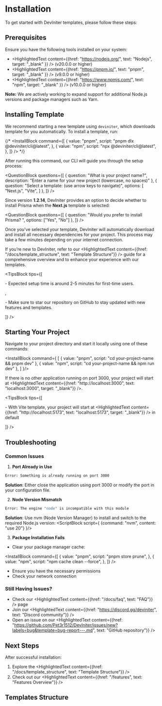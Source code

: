 
# Installation

To get started with DevIniter templates, please follow these steps:

## Prerequisites

Ensure you have the following tools installed on your system:

- <HighlightedText content={{href: "https://nodejs.org/", text: "Nodejs", target: "_blank" }} /> (v20.0.0 or higher)
- <HighlightedText content={{href: "https://pnpm.io/", text: "pnpm", target: "_blank" }} /> (v9.0.0 or higher)
- <HighlightedText content={{href: "https://www.npmjs.com/", text: "npm", target: "_blank" }} /> (v10.0.0 or higher)

<strong>Note:</strong> We are actively working to expand support for additional Node.js versions and package managers such as Yarn.

## Installing Template

We recommend starting a new template using `deviniter`, which downloads template for you automatically. To install a template, run:

<CodeBlockWithPkg />

{/* <InstallBlock command={[
    {
      value: "pnpm",
      script: "pnpm dlx @deviniter/cli@latest",
    },
    {
      value: "npm",
      script: "npx @deviniter/cli@latest",
    },
]} /> */}

After running this command, our CLI will guide you through the setup process:

<QuestionBlock questions={[
    {
        question: "What is your project name?",
        description: "Enter a name for your new project (lowercase, no spaces)"
    },
    {
        question: "Select a template: (use arrow keys to navigate)",
        options: [
            "Next.js",
            "Vite",
        ]
    },
]} />

Since version <strong>1.2.14</strong>, DevIniter provides an option to decide whether to install Prisma when the <strong>Next.js</strong> template is selected:

<QuestionBlock questions={[
    {
        question: "Would you prefer to install Prisma? ",
        options: ["Yes", "No"]
    },
]} />

Once you've selected your template, DevIniter will automatically download and install all necessary dependencies for your project. This process may take a few minutes depending on your internet connection.

If you’re new to DevIniter, refer to our <HighlightedText content={{href: "/docs/template_structure", text: "Template Structure"}} /> guide for a comprehensive overview and to enhance your experience with our templates.

<TipsBlock tips={[
    <p>- Expected setup time is around 2-5 minutes for first-time users. </p>,
    <p>- Make sure to star our repository on GitHub to stay updated with new features and templates. </p>
]} />

## Starting Your Project

Navigate to your project directory and start it locally using one of these commands:

<InstallBlock command={
    [
        {
            value: "pnpm",
            script: "cd your-project-name && pnpm dev"
        },
        {
            value: "npm",
            script: "cd your-project-name && npm run dev"
        },
    ]
}/>

If there is no other application running on port 3000, your project will start at <HighlightedText content={{href: "http://localhost:3000", text: "localhost:3000", target: "_blank"}} />.

<TipsBlock tips={[
    <p>- With <span className="text-[#e4c1f9] font-semibold">Vite</span> template, your project will start at <HighlightedText content={{href: "http://localhost:5173", text: "localhost:5173", target: "_blank"}} /> in default</p>
]} />

## Troubleshooting

### Common Issues

1. **Port Already in Use**
```bash
Error: Something is already running on port 3000
```
**Solution**: Either close the application using port 3000 or modify the port in your configuration file.

2. **Node Version Mismatch**
```bash
Error: The engine "node" is incompatible with this module
```
**Solution**: Use nvm (Node Version Manager) to install and switch to the required Node.js version:
<ScriptBlock script={
    {command: "nvm",
    content: "use 20"}
}/>

3. **Package Installation Fails**
- Clear your package manager cache:

<InstallBlock command={[
    {
      value: "pnpm",
      script: "pnpm store prune",
    },
    {
      value: "npm",
      script: "npm cache clean --force",
    },
]} />

- Ensure you have the necessary permissions
- Check your network connection

### Still Having Issues?

- Check our <HighlightedText content={{href: "/docs/faq", text: "FAQ"}} /> page <ComingSoon />
- Join our <HighlightedText content={{href: "https://discord.gg/deviniter", text: "Discord community"}} /> <ComingSoon />
- Open an issue on our <HighlightedText content={{href: "https://github.com/Pet3r1512/DevIniter/issues/new?labels=bug&template=bug-report---.md", text: "GitHub repository"}} />

## Next Steps

After successful installation:
1. Explore the <HighlightedText content={{href: "/docs/template_structure", text: "Template Structure"}} />
2. Check out our <HighlightedText content={{href: "/features", text: "Features Overview"}} />

## Templates Structure

<div className="flex flex-col lg:flex-row items-center !gap-4 mt-[21px] lg:h-28">
    <FrameworkGuide props={{logo: "/images/techstacks/nextjs.png", framework: "Next.js", url: "nextjs", desc:"Full-stack React.js framework"}} />
    <FrameworkGuide props={{logo: "/images/techstacks/vite.png", framework: "Vite", url: "vite", desc:"Fast and Modern React.js Build Tool"}} />
</div>